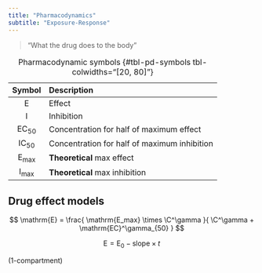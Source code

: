 ```yaml
---
title: "Pharmacodynamics"
subtitle: "Exposure-Response"
---
```


> "What the drug does to the body"

| Symbol | Description |
| :----: | :---------- |
| E | Effect |
| I | Inhibition |
| EC~50~ | Concentration for half of maximum effect |
| IC~50~ | Concentration for half of maximum inhibition |
| E~max~ | **Theoretical** max effect |
| I~max~ | **Theoretical** max inhibition |

: Pharmacodynamic symbols {#tbl-pd-symbols tbl-colwidths="[20, 80]"}

## Drug effect models

$$
\mathrm{E} =
  \frac{
    \mathrm{E_max} \times \C^\gamma
  }{
    \C^\gamma + \mathrm{EC}^\gamma_{50}
  }
$$

$$
\mathrm{E} = \mathrm{E_0} - \mathrm{slope} \times t
$$

(1-compartment)
